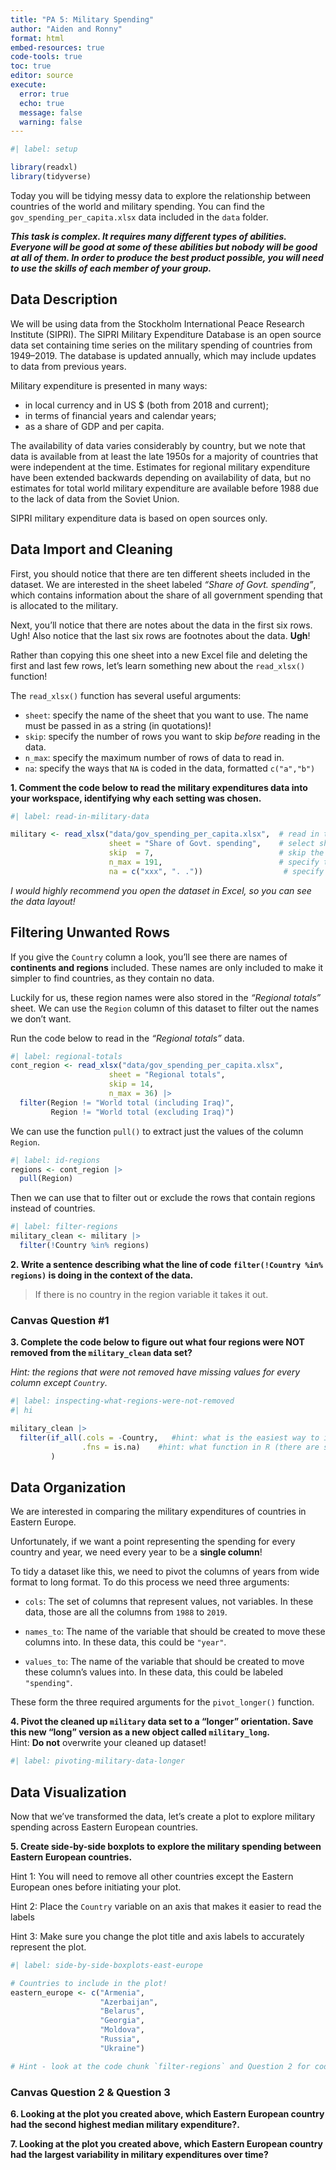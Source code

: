 ```yaml
---
title: "PA 5: Military Spending"
author: "Aiden and Ronny"
format: html
embed-resources: true
code-tools: true
toc: true
editor: source
execute: 
  error: true
  echo: true
  message: false
  warning: false
---
```


```r
#| label: setup

library(readxl) 
library(tidyverse)
```

Today you will be tidying messy data to explore the relationship between
countries of the world and military spending. You can find the
`gov_spending_per_capita.xlsx` data included in the `data` folder. 

***This task is complex. It requires many different types of abilities. Everyone will be good at some of these abilities but nobody will be good at all of them. In order to produce the best product possible, you will need to use the skills of each member of your group.***

<!-- The person whose woke up first today starts as the Developer (typing and
listening to instructions from the Coder)!  -->

## Data Description

We will be using data from the Stockholm International Peace Research Institute
(SIPRI). The SIPRI Military Expenditure Database is an open source data set
containing time series on the military spending of countries from 1949--2019. 
The database is updated annually, which may include updates to data from
previous years.

Military expenditure is presented in many ways:

+ in local currency and in US $ (both from 2018 and current);
+ in terms of financial years and calendar years;
+ as a share of GDP and per capita.

The availability of data varies considerably by country, but we note that data
is available from at least the late 1950s for a majority of countries that were
independent at the time. Estimates for regional military expenditure have been
extended backwards depending on availability of data, but no estimates for total
world military expenditure are available before 1988 due to the lack of data
from the Soviet Union.

SIPRI military expenditure data is based on open sources only.

## Data Import and Cleaning

First, you should notice that there are ten different sheets included in the dataset. We are interested in the sheet labeled *"Share of Govt. spending"*, 
which contains information about the share of all government spending that is
allocated to the military.

Next, you'll notice that there are notes about the data in the first six rows.
Ugh! Also notice that the last six rows are footnotes about the data. **Ugh**!

Rather than copying this one sheet into a new Excel file and deleting the first
and last few rows, let's learn something new about the `read_xlsx()` function!

The `read_xlsx()` function has several useful arguments:

+ `sheet`: specify the name of the sheet that you want to use. The name must be
passed in as a string (in quotations)!
+ `skip`: specify the number of rows you want to skip *before* reading in the
data.
+ `n_max`: specify the maximum number of rows of data to read in.  
+ `na`: specify the ways that `NA` is coded in the data, formatted `c("a","b")`

**1. Comment the code below to read the military expenditures data into your workspace, identifying why each setting was chosen.**

```r
#| label: read-in-military-data

military <- read_xlsx("data/gov_spending_per_capita.xlsx",  # read in the xlsx file and save it as military
                      sheet = "Share of Govt. spending",    # select sheet labeled share of govt spending
                      skip  = 7,                            # skip the first seven rows
                      n_max = 191,                          # specify there will be 191 rows of data
                      na = c("xxx", ". ."))                  # specify how NAs are coded
```

*I would highly recommend you open the dataset in Excel, so you can see the data layout!*


<!-- Swap roles -- Developer becomes Coder, Coder becomes Developer! -->

## Filtering Unwanted Rows

If you give the `Country` column a look, you'll see there are names of **continents and regions** included. These names are only included to make it
simpler to find countries, as they contain no data.

Luckily for us, these region names were also stored in the *"Regional totals"*
sheet. We can use the `Region` column of this dataset to filter out the names we
don't want.

Run the code below to read in the *"Regional totals"* data.

```r
#| label: regional-totals
cont_region <- read_xlsx("data/gov_spending_per_capita.xlsx", 
                      sheet = "Regional totals", 
                      skip = 14,
                      n_max = 36) |> 
  filter(Region != "World total (including Iraq)", 
         Region != "World total (excluding Iraq)")
```

We can use the function `pull()` to extract just the values of the column `Region`.

```r
#| label: id-regions
regions <- cont_region |> 
  pull(Region)
```

Then we can use that to filter out or exclude the rows that contain regions instead of countries.

```r
#| label: filter-regions
military_clean <- military |> 
  filter(!Country %in% regions)
```


**2. Write a sentence describing what the line of code `filter(!Country %in% regions)` is doing in the context of the data.**  

> If there is no country in the region variable it takes it out.


### Canvas Question #1

**3. Complete the code below to figure out what four regions were NOT removed from the `military_clean` data set?**  

*Hint: the regions that were not removed have missing values for every column except `Country`.* 

```r
#| label: inspecting-what-regions-were-not-removed
#| hi

military_clean |> 
  filter(if_all(.cols = -Country,   #hint: what is the easiest way to include every column except `Country`
                .fns = is.na)    #hint: what function in R (there are several) tests if a value is missing or is NA?
         )


```



## Data Organization

<!-- Swap roles -- Developer becomes Coder, Coder becomes Developer! -->

We are interested in comparing the military expenditures of countries in Eastern 
Europe. 

Unfortunately, if we want a point representing the spending for every country 
and year, we need every year to be a **single column**!

To tidy a dataset like this, we need to pivot the columns of years from wide 
format to long format. To do this process we need three arguments:

+ `cols`: The set of columns that represent values, not variables. In these
data, those are all the columns from `1988` to `2019`.

+ `names_to`: The name of the variable that should be created to move these
columns into. In these data, this could be `"year"`.

+ `values_to`: The name of the variable that should be created to move these
column's values into. In these data, this could be labeled `"spending"`.

These form the three required arguments for the `pivot_longer()` function.

**4. Pivot the cleaned up `military` data set to a "longer" orientation. Save this new "long" version as a new object called `military_long`.**  
Hint: **Do not** overwrite your cleaned up dataset!

```r
#| label: pivoting-military-data-longer


```


## Data Visualization

<!-- Swap roles -- Developer becomes Coder, Coder becomes Developer! -->

Now that we've transformed the data, let's create a plot to explore military
spending across Eastern European countries.

**5. Create side-by-side boxplots to explore the military spending between Eastern European countries.**

Hint 1: You will need to remove all other countries except the Eastern European ones before initiating your plot.  

Hint 2: Place the `Country` variable on an axis that makes it easier to read the
labels

Hint 3: Make sure you change the plot title and axis labels to accurately
represent the plot.

```r
#| label: side-by-side-boxplots-east-europe

# Countries to include in the plot! 
eastern_europe <- c("Armenia", 
                    "Azerbaijan",
                    "Belarus", 
                    "Georgia", 
                    "Moldova", 
                    "Russia", 
                    "Ukraine")

# Hint - look at the code chunk `filter-regions` and Question 2 for code similar to what you will want to use to filter out just these countries.  

```

### Canvas Question 2 & Question 3

**6. Looking at the plot you created above, which Eastern European country had the second highest median military expenditure?.**

**7. Looking at the plot you created above, which Eastern European country had the largest variability in military expenditures over time?**
